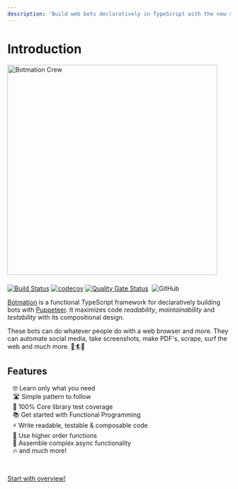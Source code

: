```yaml
---
description: 'Build web bots declaratively in TypeScript with the new simple framework called Botmation'
---
```


# Introduction

<img src="banner/1556x379v2.png" alt="Botmation Crew" width="474" style="margin-bottom: .5rem" />

[![Build Status](https://travis-ci.com/mrWh1te/Botmation.svg?branch=master)](https://travis-ci.com/mrWh1te/Botmation)
[![codecov](https://img.shields.io/codecov/c/github/mrWh1te/Botmation/master?label=codecov)](https://codecov.io/gh/mrWh1te/Botmation)
[![Quality Gate Status](https://sonarcloud.io/api/project_badges/measure?project=mrWh1te_Botmation&metric=alert_status)](https://sonarcloud.io/dashboard?id=mrWh1te_Botmation)
[<img src="https://david-dm.org/mrWh1te/Botmation/status.svg" alt="" />](https://david-dm.org/mrWh1te/Botmation)
![GitHub](https://img.shields.io/github/license/mrWh1te/Botmation)

[Botmation](https://github.com/mrWh1te/Botmation) is a functional TypeScript framework for declaratively building bots with [Puppeteer](https://github.com/puppeteer/puppeteer). It maximizes code *readability*, *maintainability* and *testability* with its compositional design.

These bots can do whatever people do with a web browser and more. They can automate social media, take screenshots, make PDF's, scrape, surf the web and much more. 🌊🏄📸

## Features

<ul style="padding-left:.75rem;list-style:none;">
<li>🤓 Learn only what you need</li>
<li>🛣️ Simple pattern to follow</li>
<li>🥇 100% Core library test coverage</li>
<li>📚 Get started with Functional Programming</li>
<li>⚡️ Write readable, testable & composable code</li>
<li>🏢 Use higher order functions</li>
<li>🧱 Assemble complex async functionality</li>
<li>🔥 and much more!</li>
</ul>

<br />

[Start with overview!](/overview)
